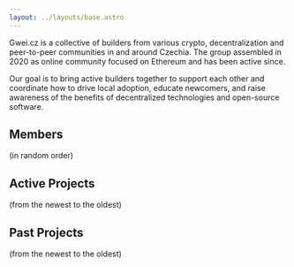```yaml
---
layout: ../layouts/base.astro
---
```


Gwei.cz is a collective of builders from various crypto, decentralization and peer-to-peer communities in and around Czechia. The group assembled in 2020 as online community focused on Ethereum and has been active since.

Our goal is to bring active builders together to support each other and coordinate how to drive local adoption, educate newcomers, and raise awareness of the benefits of decentralized technologies and open-source software.

## Members

(in random order)


<MemberList />

## Active Projects

(from the newest to the oldest)


<ProjectList />

## Past Projects

(from the newest to the oldest)

<ProjectList past="true" />